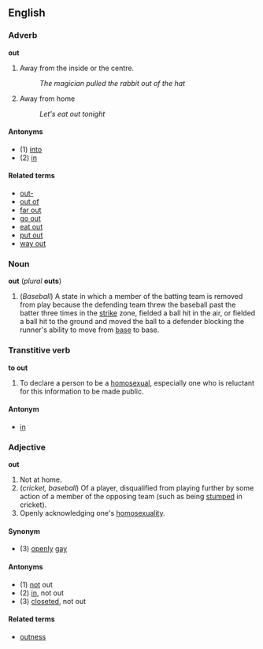 ==English==
===Adverb===
'''out'''

#Away from the inside or the centre.
#:''The magician pulled the rabbit out of the hat''
#Away from home
#:''Let's eat out tonight''

====Antonyms====
*(1) [[into]]
*(2) [[in]]

====Related terms====
*[[out-]] <!-- do not add words such as "outdo" here - these belong under the prefix "out-" -->
*[[out of]]
*[[far out]]
*[[go out]]
*[[eat out]]
*[[put out]]
*[[way out]]

===Noun===
'''out''' (''plural'' '''outs''')
#(''Baseball'') A state in which a member of the batting team is removed from play because the defending team threw the baseball past the batter three times in the [[strike]] zone, fielded a ball hit in the air, or fielded a ball hit to the ground and moved the ball to a defender blocking the runner's ability to move from [[base]] to base.

===Transtitive verb===
'''to out'''

#To declare a person to be a [[homosexual]], especially one who is reluctant for this information to be made public.

====Antonym====
*[[in]]

===Adjective===
'''out'''

#Not at home.
#(''cricket, baseball'') Of a player, disqualified from playing further by some action of a member of the opposing team (such as being [[stump|stumped]] in cricket).
#Openly acknowledging one's [[homosexuality]].

====Synonym====
*(3) [[openly]] [[gay]]

====Antonyms====
*(1) [[not]] out
*(2) [[in]], not out
*(3) [[closeted]], not out

====Related terms====
*[[outness]]
